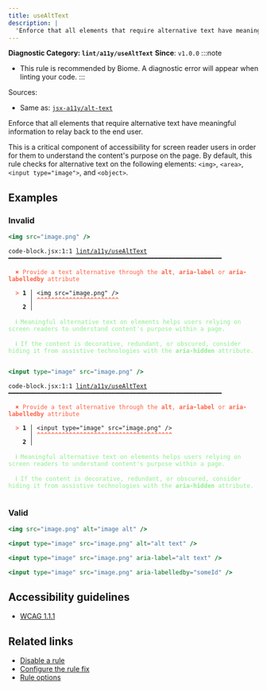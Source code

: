 ```yaml
---
title: useAltText
description: |
  'Enforce that all elements that require alternative text have meaningful information to relay back to the end user.'
---
```


**Diagnostic Category: `lint/a11y/useAltText`**
<Tabs>
<TabItem label="JSX and TSX" icon="seti:javascript">
**Since**: `v1.0.0`
:::note
- This rule is recommended by Biome. A diagnostic error will appear when linting your code.
:::

Sources: 
- Same as: <a href="https://github.com/jsx-eslint/eslint-plugin-jsx-a11y/blob/main/docs/rules/alt-text.md" target="_blank"><code>jsx-a11y/alt-text</code></a>

Enforce that all elements that require alternative text have meaningful information to relay back to the end user.

This is a critical component of accessibility for screen reader users in order for them to understand the content's purpose on the page.
By default, this rule checks for alternative text on the following elements: `<img>`, `<area>`, `<input type="image">`, and `<object>`.

## Examples

### Invalid

```jsx
<img src="image.png" />
```

<pre class="language-text"><code class="language-text">code-block.jsx:1:1 <a href="https://biomejs.dev/linter/rules/use-alt-text">lint/a11y/useAltText</a> ━━━━━━━━━━━━━━━━━━━━━━━━━━━━━━━━━━━━━━━━━━━━━━━━━━━━━━━━━━━━<br /><br />  <strong><span style="color: Tomato;">✖</span></strong> <span style="color: Tomato;">Provide a text alternative through the </span><span style="color: Tomato;"><strong>alt</strong></span><span style="color: Tomato;">, </span><span style="color: Tomato;"><strong>aria-label</strong></span><span style="color: Tomato;"> or </span><span style="color: Tomato;"><strong>aria-labelledby</strong></span><span style="color: Tomato;"> attribute</span><br />  <br />  <strong><span style="color: Tomato;">&gt;</span></strong> <strong>1 │ </strong>&lt;img src=&quot;image.png&quot; /&gt;<br />   <strong>   │ </strong><strong><span style="color: Tomato;">^</span></strong><strong><span style="color: Tomato;">^</span></strong><strong><span style="color: Tomato;">^</span></strong><strong><span style="color: Tomato;">^</span></strong><strong><span style="color: Tomato;">^</span></strong><strong><span style="color: Tomato;">^</span></strong><strong><span style="color: Tomato;">^</span></strong><strong><span style="color: Tomato;">^</span></strong><strong><span style="color: Tomato;">^</span></strong><strong><span style="color: Tomato;">^</span></strong><strong><span style="color: Tomato;">^</span></strong><strong><span style="color: Tomato;">^</span></strong><strong><span style="color: Tomato;">^</span></strong><strong><span style="color: Tomato;">^</span></strong><strong><span style="color: Tomato;">^</span></strong><strong><span style="color: Tomato;">^</span></strong><strong><span style="color: Tomato;">^</span></strong><strong><span style="color: Tomato;">^</span></strong><strong><span style="color: Tomato;">^</span></strong><strong><span style="color: Tomato;">^</span></strong><strong><span style="color: Tomato;">^</span></strong><strong><span style="color: Tomato;">^</span></strong><strong><span style="color: Tomato;">^</span></strong><br />    <strong>2 │ </strong><br />  <br />  <strong><span style="color: lightgreen;">ℹ</span></strong> <span style="color: lightgreen;">Meaningful alternative text on elements helps users relying on screen readers to understand content's purpose within a page.</span><br />  <br />  <strong><span style="color: lightgreen;">ℹ</span></strong> <span style="color: lightgreen;">If the content is decorative, redundant, or obscured, consider hiding it from assistive technologies with the </span><span style="color: lightgreen;"><strong>aria-hidden</strong></span><span style="color: lightgreen;"> attribute.</span><br />  <br /></code></pre>

```jsx
<input type="image" src="image.png" />
```

<pre class="language-text"><code class="language-text">code-block.jsx:1:1 <a href="https://biomejs.dev/linter/rules/use-alt-text">lint/a11y/useAltText</a> ━━━━━━━━━━━━━━━━━━━━━━━━━━━━━━━━━━━━━━━━━━━━━━━━━━━━━━━━━━━━<br /><br />  <strong><span style="color: Tomato;">✖</span></strong> <span style="color: Tomato;">Provide a text alternative through the </span><span style="color: Tomato;"><strong>alt</strong></span><span style="color: Tomato;">, </span><span style="color: Tomato;"><strong>aria-label</strong></span><span style="color: Tomato;"> or </span><span style="color: Tomato;"><strong>aria-labelledby</strong></span><span style="color: Tomato;"> attribute</span><br />  <br />  <strong><span style="color: Tomato;">&gt;</span></strong> <strong>1 │ </strong>&lt;input type=&quot;image&quot; src=&quot;image.png&quot; /&gt;<br />   <strong>   │ </strong><strong><span style="color: Tomato;">^</span></strong><strong><span style="color: Tomato;">^</span></strong><strong><span style="color: Tomato;">^</span></strong><strong><span style="color: Tomato;">^</span></strong><strong><span style="color: Tomato;">^</span></strong><strong><span style="color: Tomato;">^</span></strong><strong><span style="color: Tomato;">^</span></strong><strong><span style="color: Tomato;">^</span></strong><strong><span style="color: Tomato;">^</span></strong><strong><span style="color: Tomato;">^</span></strong><strong><span style="color: Tomato;">^</span></strong><strong><span style="color: Tomato;">^</span></strong><strong><span style="color: Tomato;">^</span></strong><strong><span style="color: Tomato;">^</span></strong><strong><span style="color: Tomato;">^</span></strong><strong><span style="color: Tomato;">^</span></strong><strong><span style="color: Tomato;">^</span></strong><strong><span style="color: Tomato;">^</span></strong><strong><span style="color: Tomato;">^</span></strong><strong><span style="color: Tomato;">^</span></strong><strong><span style="color: Tomato;">^</span></strong><strong><span style="color: Tomato;">^</span></strong><strong><span style="color: Tomato;">^</span></strong><strong><span style="color: Tomato;">^</span></strong><strong><span style="color: Tomato;">^</span></strong><strong><span style="color: Tomato;">^</span></strong><strong><span style="color: Tomato;">^</span></strong><strong><span style="color: Tomato;">^</span></strong><strong><span style="color: Tomato;">^</span></strong><strong><span style="color: Tomato;">^</span></strong><strong><span style="color: Tomato;">^</span></strong><strong><span style="color: Tomato;">^</span></strong><strong><span style="color: Tomato;">^</span></strong><strong><span style="color: Tomato;">^</span></strong><strong><span style="color: Tomato;">^</span></strong><strong><span style="color: Tomato;">^</span></strong><strong><span style="color: Tomato;">^</span></strong><strong><span style="color: Tomato;">^</span></strong><br />    <strong>2 │ </strong><br />  <br />  <strong><span style="color: lightgreen;">ℹ</span></strong> <span style="color: lightgreen;">Meaningful alternative text on elements helps users relying on screen readers to understand content's purpose within a page.</span><br />  <br />  <strong><span style="color: lightgreen;">ℹ</span></strong> <span style="color: lightgreen;">If the content is decorative, redundant, or obscured, consider hiding it from assistive technologies with the </span><span style="color: lightgreen;"><strong>aria-hidden</strong></span><span style="color: lightgreen;"> attribute.</span><br />  <br /></code></pre>

### Valid

```jsx
<img src="image.png" alt="image alt" />
```

```jsx
<input type="image" src="image.png" alt="alt text" />
```

```jsx
<input type="image" src="image.png" aria-label="alt text" />
```

```jsx
<input type="image" src="image.png" aria-labelledby="someId" />
```

## Accessibility guidelines

- [WCAG 1.1.1](https://www.w3.org/WAI/WCAG21/Understanding/non-text-content.html)

## Related links

- [Disable a rule](/linter/#disable-a-lint-rule)
- [Configure the rule fix](/linter#configure-the-rule-fix)
- [Rule options](/linter/#rule-options)

</TabItem>
</Tabs>

